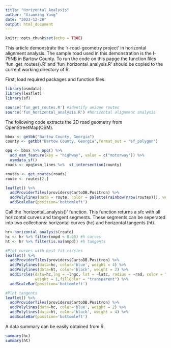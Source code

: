 ```yaml
---
title: "Horizontal Analysis"
author: "Xiaoming Yang"
date: "2023-12-28"
output: html_document
---
```


```r
knitr::opts_chunk$set(echo = TRUE)
```

This article demonstrate the 'r-road-geometry project' in horizontal alignment analysis. The sample road used in this demonstration is the I-75NB in Bartow County. To run the code on this papge the function files 'fun_get_routes().R' and 'fun_horizontal_analysis.R' should be copied to the current working directory of R.

First, load required packages and function files.
```r
library(osmdata)
library(leaflet)
library(sf)

source('fun_get_routes.R') #identify unique routes
source('fun_horizontal_analysis.R') #horizontal alignment analysis
```


The following code extracts the 2D road geometry from OpenStreetMap(OSM).

```r
bbox <- getbb("Bartow County, Georgia")
county <- getbb("Bartow County, Georgia",format_out = "sf_polygon")

opq <- bbox %>% opq() %>%
  add_osm_feature(key = "highway", value = c("motorway")) %>%
  osmdata_sf()
roads <- opq$osm_lines %>%  st_intersection(county)

routes <- get_routes(roads)
route <- routes[2,]

leaflet() %>%
  addProviderTiles(providers$CartoDB.Positron) %>%  
  addPolylines(data = route, color = palette(rainbow(nrow(routes))), weight = 3) %>%
  addScaleBar(position='bottomleft')

```

Call the 'horizontal_analysis()' function. This function returns a sfc with all horizontal curves and tangent segments. These segments can be seperated into two collections: horizontal curves (hc) and horizontal tangents (ht). 

```r
hr<-horizontal_analysis(route)
hc <- hr %>% filter(nmpd < 0.05) #h curves
ht <- hr %>% filter(is.na(nmpd)) #h tangents

#Plot curves with best fit circles
leaflet() %>%
  addProviderTiles(providers$CartoDB.Positron) %>% 
  addPolylines(data=hc, color='blue', weight = 4) %>%
  addPolylines(data=ht, color='black', weight = 2) %>%
  addCircles(data=hc,lng = ~lngc, lat = ~latc, radius = ~rad, color = "red",  
             weight = 1,fillColor = "transparent") %>%
  addScaleBar(position='bottomleft')

#Plot tangents
leaflet() %>%
  addProviderTiles(providers$CartoDB.Positron) %>% 
  addPolylines(data=hc, color='blue', weight = 2) %>%
  addPolylines(data=ht, color='black', weight = 4) %>%
  addScaleBar(position='bottomleft')
```

A data summary can be easily obtained from R. 

```r
summary(hc)
summary(ht)
```


